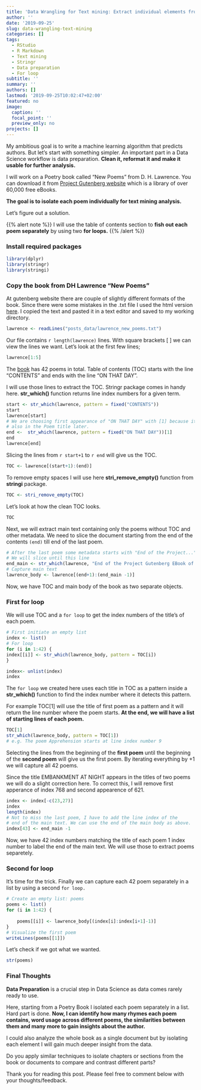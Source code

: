 ```yaml
---
title: 'Data Wrangling for Text mining: Extract individual elements from a Book'
author: ''
date: '2019-09-25'
slug: data-wrangling-text-mining
categories: []
tags:
  - RStudio
  - R Markdown
  - Text mining
  - Stringr
  - Data preparation
  - For loop
subtitle: ''
summary: ''
authors: []
lastmod: '2019-09-25T10:02:47+02:00'
featured: no
image:
  caption: ''
  focal_point: ''
  preview_only: no
projects: []
---
```


My ambitious goal is to write a machine learning algorithm that predicts authors. But let's start with something simpler. An important part in a Data Science workflow is data preparation. **Clean it, reformat it and make it usable for further analysis.**

I will work on a Poetry book called "New Poems" from D. H. Lawrence. You can download it from [Project Gutenberg website](https://www.gutenberg.org/) which is a library of over 60,000 free eBooks. 

**The goal is to isolate each poem individually for text mining analysis.**  
  
Let's figure out a solution. 

{{% alert note %}}
I will use the table of contents section to **fish out each poem separately** by using two **for loops.**
{{% /alert %}}


### Install required packages

```r
library(dplyr)
library(stringr)
library(stringi)
```

### Copy the book from DH Lawrence "New Poems"

At gutenberg website there are couple of slightly different formats of the book. Since there were some mistakes in the .txt file I used 
the html version [here](http://www.gutenberg.org/files/22726/22726-h/22726-h.htm). I copied the text and pasted it in a text editor and saved to my working directory. 
```r

lawrence <- readLines("posts_data/lawrence_new_poems.txt")

```
Our file contains ```r length(lawrence)``` lines. With square brackets [ ] we can view the lines we want. Let's look at the first few lines;

```r
lawrence[1:5]

```

The [book](http://www.gutenberg.org/files/22726/22726-h/22726-h.htm) has 42 poems in total. Table of contents (TOC) starts with the line "CONTENTS" and ends with the line "ON THAT DAY".

I will use those lines to extract the TOC. Stringr package comes in handy here. **str_which()** function returns line index numbers for a given term.
```r
start <- str_which(lawrence, pattern = fixed("CONTENTS"))
start
lawrence[start]
# We are choosing first appearance of "ON THAT DAY" with [1] because it appears 
# also in the Poem title later.
end <-  str_which(lawrence, pattern = fixed("ON THAT DAY"))[1]
end
lawrence[end]
```

Slicing the lines from ```r start+1``` to  ```r end``` will give us the TOC.

```r
TOC <- lawrence[(start+1):(end)]
```

To remove empty spaces I will use here **stri_remove_empty()** function from **stringi** package.

```r
TOC <- stri_remove_empty(TOC)
```
Let's look at how the clean TOC looks. 
```r
TOC 

```


Next, we will extract main text containing only the poems without TOC and other metadata. We need to slice the document starting from the end of the contents ```(end)``` till end of the last poem.

```r
# After the last poem some metadata starts with "End of the Project..."
# We will slice until this line
end_main <- str_which(lawrence, "End of the Project Gutenberg EBook of New Poems, by D. H. Lawrence")
# Capture main text
lawrence_body <- lawrence[(end+1):(end_main -1)]
```

Now, we have TOC and main body of the book as two separate objects. 

### First for loop  

We will use TOC and a ```for loop``` to get the index numbers of the title's of each poem.
```r

# First initiate an empty list
index <- list()
# For loop
for (i in 1:42) {
index[[i]] <- str_which(lawrence_body, pattern = TOC[i])
}

index<- unlist(index)
index

```
The ```for loop``` we created here uses each title in TOC as a pattern inside a **str_which()** function to find the index number where it detects this pattern.   

For example TOC[1] will use the title of first poem as a pattern and it will return the line number where the poem starts. **At the end, we will have a list of starting lines of each poem.**  
```r
TOC[1]
str_which(lawrence_body, pattern = TOC[1])
# e.g. The poem Apprehension starts at line index number 9
```

Selecting the lines from the beginning of the **first poem** until the beginning of the **second poem** will give us the first poem. By iterating everything by +1 we will capture all 42 poems.


Since the title EMBANKMENT AT NIGHT appears in the titles of two poems we will do a slight correction here. To correct this, I will remove first apperance of index 768 and second appearence of 621.

```r
index <- index[-c(23,27)]
index
length(index)
# Not to miss the last poem, I have to add the line index of the
# end of the main text. We can use the end of the main body as above.
index[43] <- end_main -1
```
Now, we have 42 index numbers matching the title of each poem 1 index number to label the end of the main text. We will use those to extract poems separetely.   

### Second for loop

It's time for the trick. Finally we can capture each 42 poem separately in a list by using a second ```for loop.```
```r
# Create an empty list: poems
poems <- list()
for (i in 1:42) {
    
    poems[[i]] <- lawrence_body[(index[i]:index[i+1]-1)]  
}
# Visualize the first poem
writeLines(poems[[1]])
```

Let's check if we got what we wanted.
```r
str(poems)
```

### Final Thoughts

**Data Preparation** is a crucial step in Data Science as data comes rarely ready to use.

Here, starting from a Poetry Book I isolated each poem separately in a list. Hard part is done. **Now, I can identify how many rhymes each poem contains, word usage across different poems, the similarities between them and many more to gain insights about the author.** 

I could also analyze the whole book as a single document but by isolating each element I will gain much deeper insight from the data. 

Do you apply similar techniques to isolate chapters or sections from the book or documents to compare and contrast different parts?  

Thank you for reading this post. Please feel free to comment below with your thoughts/feedback.  